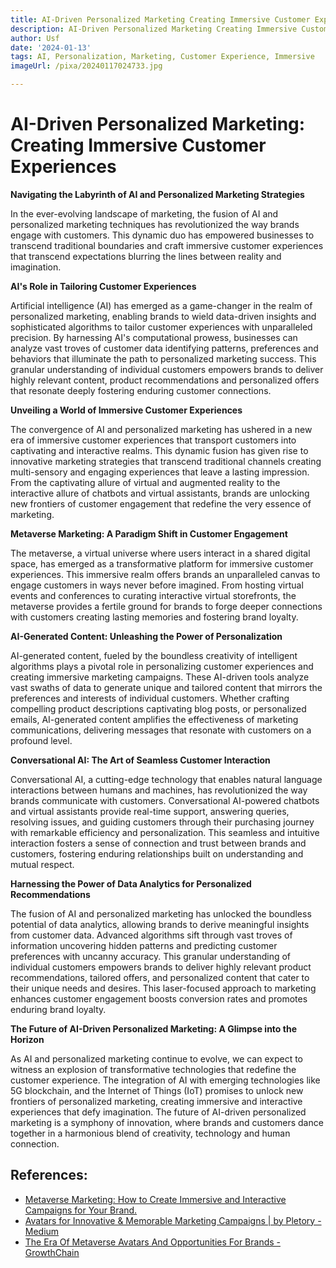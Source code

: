 ```yaml
---
title: AI-Driven Personalized Marketing Creating Immersive Customer Experiences
description: AI-Driven Personalized Marketing Creating Immersive Customer Experiences
author: Usf
date: '2024-01-13'
tags: AI, Personalization, Marketing, Customer Experience, Immersive
imageUrl: /pixa/20240117024733.jpg

---
```

# AI-Driven Personalized Marketing: Creating Immersive Customer Experiences

**Navigating the Labyrinth  of AI and Personalized Marketing  Strategies**

In the  ever-evolving landscape of marketing, the fusion of AI and personalized  marketing techniques has revolutionized the way  brands engage with customers.  This dynamic duo has empowered  businesses to transcend traditional boundaries and craft immersive customer experiences that transcend expectations blurring the lines between reality and imagination.

**AI's Role in Tailoring Customer Experiences**

Artificial intelligence (AI) has emerged as a game-changer in the realm of personalized marketing, enabling brands to wield data-driven insights and sophisticated  algorithms  to tailor  customer experiences with  unparalleled precision. By harnessing AI's computational prowess, businesses can analyze vast troves  of customer data identifying patterns, preferences and behaviors that illuminate the path to personalized marketing success. This granular understanding of individual customers empowers brands  to deliver highly relevant content, product recommendations and personalized offers that  resonate deeply  fostering enduring customer connections.

**Unveiling a World of Immersive Customer Experiences**

The convergence of  AI and personalized marketing has ushered in a new era of immersive customer experiences that transport customers into captivating  and interactive realms. This dynamic fusion has given rise to innovative marketing strategies that transcend traditional channels creating multi-sensory and engaging experiences that leave a lasting impression. From the captivating  allure of virtual and augmented reality to  the interactive allure of chatbots and virtual assistants, brands are unlocking new frontiers of customer engagement that  redefine the very essence of  marketing.

**Metaverse Marketing: A  Paradigm  Shift in Customer Engagement**

The metaverse, a  virtual universe  where users interact in a  shared digital space, has emerged  as a transformative platform for immersive customer experiences. This  immersive realm offers brands an unparalleled canvas to  engage customers in ways  never before imagined. From hosting virtual events and conferences to curating interactive virtual storefronts, the metaverse provides a fertile ground for brands to forge deeper connections with customers creating lasting memories and fostering brand loyalty.

**AI-Generated Content: Unleashing  the Power of Personalization**

AI-generated content, fueled by the boundless creativity of intelligent algorithms  plays a  pivotal role in personalizing customer experiences and creating immersive marketing campaigns. These AI-driven tools analyze vast swaths  of  data to generate unique  and tailored content that mirrors  the preferences and interests of individual customers. Whether crafting compelling product descriptions captivating blog posts, or personalized emails, AI-generated content  amplifies the effectiveness of marketing communications, delivering messages that resonate with customers on  a profound level.

**Conversational AI: The Art of Seamless Customer Interaction**

Conversational AI, a cutting-edge technology that enables natural language interactions between humans and machines, has revolutionized the way brands communicate with customers. Conversational AI-powered chatbots and virtual assistants provide real-time support,  answering queries, resolving issues, and guiding customers through their purchasing journey with remarkable efficiency and personalization. This  seamless and intuitive interaction fosters a sense of connection and trust between brands and customers, fostering enduring relationships built on understanding and mutual respect.

**Harnessing the Power of Data  Analytics  for Personalized Recommendations**

The fusion of AI  and personalized marketing has unlocked  the boundless potential  of data analytics, allowing brands  to derive meaningful insights from customer  data. Advanced algorithms sift through vast troves of  information uncovering hidden patterns and predicting customer  preferences with uncanny accuracy.  This granular understanding  of individual customers empowers  brands  to deliver highly relevant product  recommendations, tailored offers,  and personalized content that cater to their unique needs  and desires. This laser-focused approach to marketing  enhances customer engagement boosts conversion rates and promotes enduring brand loyalty.

**The Future  of AI-Driven Personalized Marketing: A Glimpse into the Horizon**

As AI and personalized marketing continue  to evolve, we can expect to witness an  explosion of transformative technologies that redefine the customer experience. The integration of AI with emerging technologies like 5G blockchain, and the Internet of Things (IoT) promises to unlock new  frontiers of personalized marketing, creating immersive and interactive experiences that defy imagination.  The future of AI-driven personalized marketing is  a symphony of innovation, where brands and customers dance  together in a harmonious blend of creativity, technology and human connection.

## References:
- [Metaverse Marketing: How to Create Immersive and Interactive Campaigns for Your Brand.](https://www.linkedin.com/pulse/metaverse-marketing-how-create-immersive-interactive)
- [Avatars for Innovative & Memorable Marketing Campaigns | by Pletory - Medium](https://medium.com/@pletory/avatars-for-innovative-memorable-marketing-campaigns-65ca854b1d89)
- [The Era Of Metaverse Avatars And Opportunities For Brands - GrowthChain](https://www.growthchain.io/blog/metaverse-avatars)
